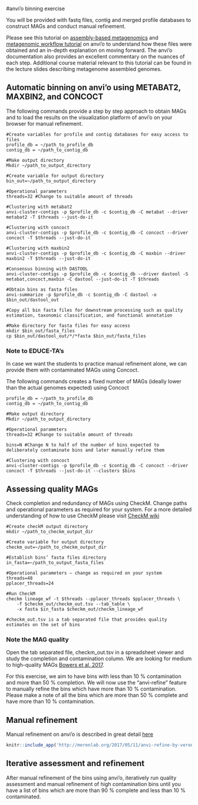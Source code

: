#anvi'o binning exercise 

You will be provided with fastq files, contig and merged profile databases to construct MAGs and conduct manual refinement. 

Please see this tutorial on [assembly-based metagenomics](http://merenlab.org/tutorials/assembly-based-metagenomics/) and [metagenomic workflow tutorial](http://merenlab.org/2016/06/22/anvio-tutorial-v2/) on anvi’o to understand how these files were obtained and an in-depth explanation on moving forward. The anvi’o documentation also provides an excellent commentary on the nuances of each step. Additional course material relevant to this tutorial can be found in the lecture slides describing metagenome assembled genomes.  

## Automatic binning on anvi'o using METABAT2, MAXBIN2, and CONCOCT

The following commands provide a step by step approach to obtain MAGs and to load the results on the visualization platform of anvi’o on your browser for manual refinement.

```
#Create variables for profile and contig databases for easy access to files
profile_db = ~/path_to_profile_db 
contig_db = ~/path_to_contig_db 

#Make output directory
Mkdir ~/path_to_output_directory

#Create variable for output directory
bin_out=~/path_to_output_directory

#Operational parameters
threads=32 #Change to suitable amount of threads

#Clustering with metabat2
anvi-cluster-contigs -p $profile_db -c $contig_db -C metabat --driver metabat2 -T $threads --just-do-it

#Clustering with concoct
anvi-cluster-contigs -p $profile_db -c $contig_db -C concoct --driver concoct -T $threads --just-do-it

#Clustering with maxbin2
anvi-cluster-contigs -p $profile_db -c $contig_db -C maxbin --driver maxbin2 -T $threads --just-do-it

#Consensus binning with DASTOOL
anvi-cluster-contigs -p $profile_db -c $contig_db --driver dastool -S metabat,concoct,maxbin -C dastool --just-do-it -T $threads

#Obtain bins as fasta files
anvi-summarize -p $profile_db -c $contig_db -C dastool -o $bin_out/dastool_out

#Copy all bin fasta files for downstream processing such as quality estimation, taxonomic classification, and functional annotation

#Make directory for fasta files for easy access
mkdir $bin_out/fasta_files
cp $bin_out/dastool_out/*/*fasta $bin_out/fasta_files
```

### Note to EDUCE-TA's

In case we want the students to practice manual refinement alone, we can provide them with contaminated MAGs using Concoct.  

The following commands creates a fixed number of MAGs (ideally lower than the actual genomes expected) using Concoct

```
profile_db = ~/path_to_profile_db 
contig_db = ~/path_to_contig_db 

#Make output directory
Mkdir ~/path_to_output_directory

#Operational parameters
threads=32 #Change to suitable amount of threads

bins=N #Change N to half of the number of bins expected to deliberately contaminate bins and later manually refine them

#Clustering with concoct
anvi-cluster-contigs -p $profile_db -c $contig_db -C concoct --driver concoct -T $threads --just-do-it --clusters $bins
```

## Assessing quality MAGs

Check completion and redundancy of MAGs using CheckM. Change paths and operational parameters as required for your system. For a more detailed understanding of how to use CheckM please visit [CheckM wiki](https://github.com/Ecogenomics/CheckM/wiki)

```
#Create checkM output directory
mkdir ~/path_to_checkm_output_dir

#Create variable for output directory
checkm_out=~/path_to_checkm_output_dir

#Establish bins’ fasta files directory 
in_fasta=~/path_to_output_fasta_files

#Operational parameters – change as required on your system
threads=48
pplacer_threads=24

#Run CheckM
checkm lineage_wf -t $threads --pplacer_threads $pplacer_threads \
	-f $checkm_out/checkm_out.tsv --tab_table \
	-x fasta $in_fasta $checkm_out/checkm_lineage_wf
	
#checkm_out.tsv is a tab separated file that provides quality estimates on the set of bins
```

### Note the MAG quality
Open the tab separated file, checkm_out.tsv in a spreadsheet viewer and study the completion and contamination column. We are looking for medium to high-quality MAGs [Bowers et al. 2017](https://rdcu.be/b9JqO).

For this exercise, we aim to have bins with less than 10 % contamination and more than 50 % completion. We will now use the “anvi-refine” feature to manually refine the bins which have more than 10 % contamination. Please make a note of all the bins which are more than 50 % complete and have more than 10 % contamination.

## Manual refinement

Manual refinement on anvi’o is described in great detail [here](http://merenlab.org/2017/05/11/anvi-refine-by-veronika/)

``` r
knitr::include_app('http://merenlab.org/2017/05/11/anvi-refine-by-veronika/', height = '600px')
```

## Iterative assessment and refinement

After manual refinement of the bins using anvi’o, iteratively run quality assessment and manual refinement of high contamination bins until you have a list of bins which are more than 90 % complete and less than 10 % contaminated. 

